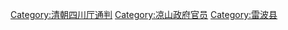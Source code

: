 [[Category:清朝四川厅通判|Category:清朝四川厅通判]]
[[Category:凉山政府官员|Category:凉山政府官员]]
[[Category:雷波县|Category:雷波县]]